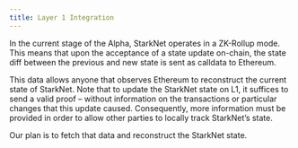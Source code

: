 ```yaml
---
title: Layer 1 Integration
---
```


In the current stage of the Alpha, StarkNet operates in a ZK-Rollup mode. This means that upon the acceptance of a state
update on-chain, the state diff between the previous and new state is sent as calldata to Ethereum.

This data allows anyone that observes Ethereum to reconstruct the current state of StarkNet. Note that to update the
StarkNet state on L1, it suffices to send a valid proof – without information on the transactions or particular changes
that this update caused. Consequently, more information must be provided in order to allow other parties to locally
track StarkNet’s state.

Our plan is to fetch that data and reconstruct the StarkNet state.